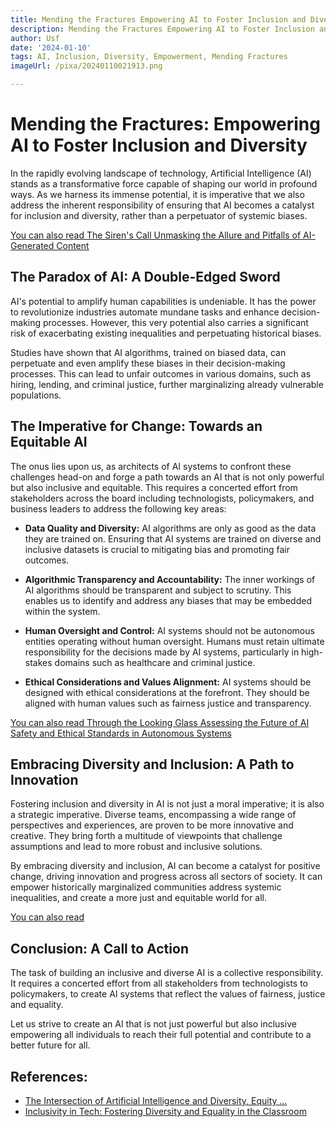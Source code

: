 ```yaml
---
title: Mending the Fractures Empowering AI to Foster Inclusion and Diversity
description: Mending the Fractures Empowering AI to Foster Inclusion and Diversity
author: Usf
date: '2024-01-10'
tags: AI, Inclusion, Diversity, Empowerment, Mending Fractures
imageUrl: /pixa/20240110021913.png

---
```

# Mending  the Fractures: Empowering AI to Foster  Inclusion and Diversity

In the rapidly evolving landscape of technology, Artificial Intelligence  (AI) stands as a transformative force capable  of shaping our world  in profound ways. As we harness its immense  potential, it is imperative that we also address the  inherent responsibility of ensuring that AI becomes a catalyst for inclusion  and diversity, rather than a perpetuator of systemic biases.

[You can also read The Siren's Call Unmasking the Allure and Pitfalls of  AI-Generated Content](The%20Siren%27s%20Call%20Unmasking%20the%20Allure%20and%20Pitfalls%20of%20AI-Generated%20Content)


## The Paradox of AI:  A Double-Edged Sword

AI's potential to amplify human capabilities is  undeniable. It has the power to revolutionize  industries  automate mundane tasks and enhance decision-making processes. However, this very potential  also carries a significant risk of exacerbating existing inequalities and perpetuating historical biases.

Studies have shown that AI algorithms, trained on biased  data, can perpetuate  and even amplify these biases in their decision-making processes. This can lead to unfair outcomes in various domains, such as hiring, lending, and criminal justice,  further marginalizing already vulnerable  populations.

## The Imperative for Change: Towards an Equitable  AI

The  onus lies upon  us, as architects of AI systems to confront these challenges head-on  and forge a path towards an  AI that is not only powerful but also inclusive and equitable. This requires a concerted effort from stakeholders across the board including technologists, policymakers, and business leaders to address the following key areas:

* **Data Quality and Diversity:** AI algorithms are only as good as the data they  are trained  on. Ensuring that AI systems are trained on diverse and inclusive datasets is crucial to mitigating bias and promoting  fair outcomes.

*  **Algorithmic Transparency and Accountability:** The inner workings of AI algorithms should be transparent and subject to scrutiny. This enables us  to identify and address any biases that may  be embedded within the system.

* **Human Oversight and Control:** AI  systems  should not be autonomous entities operating without human oversight.  Humans must retain ultimate responsibility for the decisions made by AI systems, particularly in high-stakes domains such as healthcare and criminal justice.

* **Ethical Considerations and  Values Alignment:** AI systems should be designed with ethical considerations at the forefront. They should be aligned with human values  such as fairness justice and  transparency.

[You can also read Through the  Looking Glass Assessing the  Future of AI Safety and Ethical Standards in  Autonomous Systems](Through%20the%20Looking%20Glass%20Assessing%20the%20Future%20of%20AI%20Safety%20and%20Ethical%20Standards%20in%20Autonomous%20Systems)


## Embracing Diversity and Inclusion:  A Path  to  Innovation

Fostering inclusion and diversity in AI is not just a moral imperative; it is also a  strategic imperative. Diverse teams, encompassing a wide range of perspectives and experiences, are  proven to be more  innovative and creative. They bring forth a multitude of viewpoints that challenge assumptions and lead to more robust and inclusive solutions.

By  embracing diversity and  inclusion, AI can become a catalyst for positive  change, driving innovation and progress across all sectors of society. It can empower historically marginalized communities  address systemic inequalities, and create a more just  and equitable world for all.

[You can also read ]()


## Conclusion: A Call  to Action

The task of building an inclusive and diverse AI is a collective responsibility. It requires a concerted effort from all stakeholders from technologists to policymakers, to create AI systems that reflect the values of fairness, justice and equality.

Let us strive to create an AI that is  not just powerful but also inclusive empowering all individuals to reach  their  full  potential and contribute to a better  future for all.

## References:
- [The Intersection of Artificial Intelligence and Diversity, Equity ...](https://iicpartners.com/media-center/the-intersection-of-artificial-intelligence-and-diversity-equity-inclusion-and-belonging/)
- [Inclusivity in Tech: Fostering Diversity and Equality in the Classroom](https://www.ironhack.com/us/blog/inclusivity-in-tech-fostering-diversity-and-equality-in-the-classroom)
